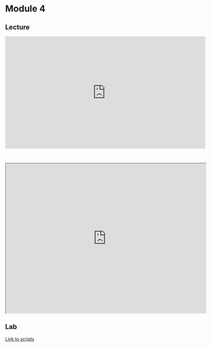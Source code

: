 # Module 4

## Lecture

<iframe width="640" height="360" src="https://www.youtube.com/embed/8AcF-dS6UGg?si=RCurfOmcx4TEKfx0" title="YouTube video player" frameborder="0" allow="accelerometer; autoplay; clipboard-write; encrypted-media; gyroscope; picture-in-picture; web-share" referrerpolicy="strict-origin-when-cross-origin" allowfullscreen></iframe>

<br>

<iframe src="https://drive.google.com/file/d/1UM9B6s4qgZdHT44fbs8vAI1_a24h-8mL/preview" width="640" height="480" allow="autoplay"></iframe>

## Lab

[Link to scripts](https://github.com/dr-sayyadhury/Introductory_Spatial_Analysis_Workshop___ISO_2024/tree/main/scripts/module4)
